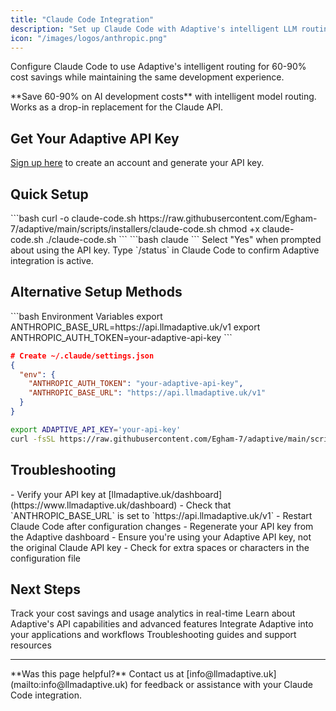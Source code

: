 ```yaml
---
title: "Claude Code Integration"
description: "Set up Claude Code with Adaptive's intelligent LLM routing for 60-90% cost savings"
icon: "/images/logos/anthropic.png"
---
```


Configure Claude Code to use Adaptive's intelligent routing for 60-90% cost savings while maintaining the same development experience.

<Tip>
  **Save 60-90% on AI development costs** with intelligent model routing. Works
  as a drop-in replacement for the Claude API.
</Tip>

## Get Your Adaptive API Key

[Sign up here](https://www.llmadaptive.uk/sign-up?redirect_url=/api-platform/orgs) to create an account and generate your API key.

## Quick Setup

<Steps>
  <Step title="Run Installer" icon="download">
    ```bash
    curl -o claude-code.sh https://raw.githubusercontent.com/Egham-7/adaptive/main/scripts/installers/claude-code.sh
    chmod +x claude-code.sh
    ./claude-code.sh
    ```
  </Step>
  <Step title="Launch Claude Code" icon="play">
    ```bash
    claude
    ```
    Select "Yes" when prompted about using the API key.
  </Step>
  <Step title="Verify Setup" icon="check">
    Type `/status` in Claude Code to confirm Adaptive integration is active.
  </Step>
</Steps>

## Alternative Setup Methods

<CodeGroup>
```bash Environment Variables
export ANTHROPIC_BASE_URL=https://api.llmadaptive.uk/v1
export ANTHROPIC_AUTH_TOKEN=your-adaptive-api-key
```

```json Manual Settings File
# Create ~/.claude/settings.json
{
  "env": {
    "ANTHROPIC_AUTH_TOKEN": "your-adaptive-api-key",
    "ANTHROPIC_BASE_URL": "https://api.llmadaptive.uk/v1"
  }
}
```

```bash CI/Automation
export ADAPTIVE_API_KEY='your-api-key'
curl -fsSL https://raw.githubusercontent.com/Egham-7/adaptive/main/scripts/installers/claude-code.sh | bash
```

</CodeGroup>

## Troubleshooting

<AccordionGroup>
<Accordion title="Connection Issues" icon="wifi-off">
- Verify your API key at [llmadaptive.uk/dashboard](https://www.llmadaptive.uk/dashboard)
- Check that `ANTHROPIC_BASE_URL` is set to `https://api.llmadaptive.uk/v1`
- Restart Claude Code after configuration changes
</Accordion>

<Accordion title="Authentication Errors" icon="key">
- Regenerate your API key from the Adaptive dashboard
- Ensure you're using your Adaptive API key, not the original Claude API key
- Check for extra spaces or characters in the configuration file
</Accordion>
</AccordionGroup>

## Next Steps

<CardGroup cols={2}>
  <Card
    title="Monitor Usage & Savings"
    href="https://www.llmadaptive.uk/dashboard"
    icon="chart-line"
    cta="View Dashboard"
  >
    Track your cost savings and usage analytics in real-time
  </Card>
  <Card
    title="API Documentation"
    href="/api-reference/messages"
    icon="book"
    cta="View API Docs"
  >
    Learn about Adaptive's API capabilities and advanced features
  </Card>
  <Card
    title="Framework Integration"
    href="/integrations/openai-sdk"
    icon="code"
    cta="View Integrations"
  >
    Integrate Adaptive into your applications and workflows
  </Card>
  <Card
    title="Get Support"
    href="/troubleshooting"
    icon="life-ring"
    cta="Get Help"
  >
    Troubleshooting guides and support resources
  </Card>
</CardGroup>

---

<Note>
  **Was this page helpful?** Contact us at
  [info@llmadaptive.uk](mailto:info@llmadaptive.uk) for feedback or assistance
  with your Claude Code integration.
</Note>
